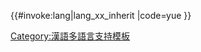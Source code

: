<includeonly>{{#invoke:lang|lang_xx_inherit
|code=yue
}}</includeonly><noinclude>
{{documentation|Template:Lang-x/doc}}
[[Category:漢語多語言支持模板]]
</noinclude>